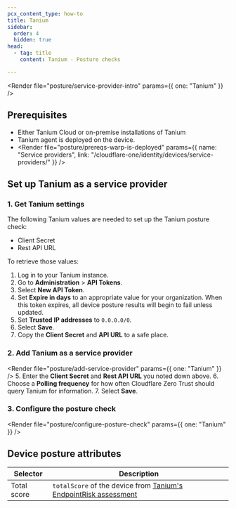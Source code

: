 ```yaml
---
pcx_content_type: how-to
title: Tanium
sidebar:
  order: 4
  hidden: true
head:
  - tag: title
    content: Tanium - Posture checks

---
```



<Render file="posture/service-provider-intro" params={{ one: "Tanium" }} />

## Prerequisites

* Either Tanium Cloud or on-premise installations of Tanium
* Tanium agent is deployed on the device.
* <Render file="posture/prereqs-warp-is-deployed" params={{ name: "Service providers", link: "/cloudflare-one/identity/devices/service-providers/" }} />

## Set up Tanium as a service provider

### 1. Get Tanium settings

The following Tanium values are needed to set up the Tanium posture check:

* Client Secret
* Rest API URL

To retrieve those values:

1. Log in to your Tanium instance.
2. Go to **Administration** > **API Tokens**.
3. Select **New API Token**.
4. Set **Expire in days** to an appropriate value for your organization. When this token expires, all device posture results will begin to fail unless updated.
5. Set **Trusted IP addresses** to `0.0.0.0/0`.
6. Select **Save**.
7. Copy the **Client Secret** and **API URL** to a safe place.

### 2. Add Tanium as a service provider

<Render file="posture/add-service-provider" params={{ one: "Tanium" }} />
5. Enter the **Client Secret** and **Rest API URL** you noted down above.
6. Choose a **Polling frequency** for how often Cloudflare Zero Trust should query Tanium for information.
7. Select **Save**.

<Render file="posture/test-posture-provider" />

### 3. Configure the posture check

<Render file="posture/configure-posture-check" params={{ one: "Tanium" }} />

## Device posture attributes

| Selector    | Description                                                                                                                                                          |
| ----------- | -------------------------------------------------------------------------------------------------------------------------------------------------------------------- |
| Total score | `totalScore` of the device from [Tanium's EndpointRisk assessment](https://developer.tanium.com/site/global/apis/graphql/spectaql/index.gsp#definition-EndpointRisk) |
